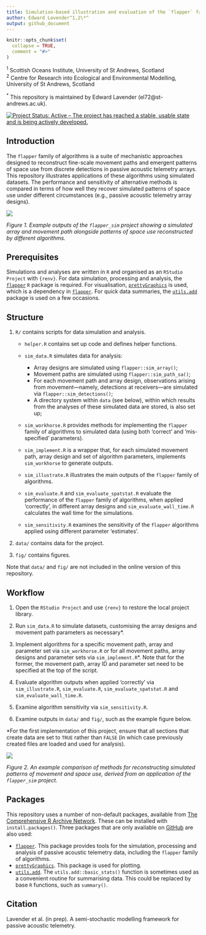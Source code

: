 ```yaml
---
title: Simulation-based illustration and evaluation of the `flapper` family of algorithms
author: Edward Lavender^1,2\*^
output: github_document
---
```

<!-- README.md is generated from README.Rmd. Please edit that file -->

```r
knitr::opts_chunk$set(
  collapse = TRUE,
  comment = "#>"
)
```

^1^ Scottish Oceans Institute, University of St Andrews, Scotland  
^2^ Centre for Research into Ecological and Environmental Modelling, University of St Andrews, Scotland

^\*^ This repository is maintained by Edward Lavender (el72@st-andrews.ac.uk).

[![Project Status: Active – The project has reached a stable, usable
state and is being actively
developed.](https://www.repostatus.org/badges/latest/active.svg)](https://www.repostatus.org/#active)

## Introduction

The `flapper` family of algorithms is a suite of mechanistic approaches designed to reconstruct fine-scale movement paths and emergent patterns of space use from discrete detections in passive acoustic telemetry arrays. This repository illustrates applications of these algorithms using simulated datasets. The performance and sensitivity of alternative methods is compared in terms of how well they recover simulated patterns of space use under different circumstances (e.g., passive acoustic telemetry array designs). 

<img src="README_banner.png"/>

_Figure 1. Example outputs of the `flapper_sim` project showing a simulated array and movement path alongside patterns of space use reconstructed by different algorithms._

## Prerequisites

Simulations and analyses are written in `R` and organised as an `RStudio Project` with `{renv}`. For data simulation, processing and analysis, the [`flapper`](https://github.com/edwardlavender/flapper) `R` package is required. For visualisation, [`prettyGraphics`](https://github.com/edwardlavender/prettyGraphics) is used, which is a dependency in [`flapper`](https://github.com/edwardlavender/flapper). For quick data summaries, the [`utils.add`](https://github.com/edwardlavender/utils.add) package is used on a few occasions.

## Structure

1. `R/` contains scripts for data simulation and analysis. 
    
    * `helper.R` contains set up code and defines helper functions.
    
    * `sim_data.R` simulates data for analysis:
        * Array designs are simulated using `flapper::sim_array()`;
        * Movement paths are simulated using `flapper::sim_path_sa()`;
        * For each movement path and array design, observations arising from movement---namely, detections at receivers---are simulated via `flapper::sim_detections()`;
        * A directory system within `data` (see below), within which results from the analyses of these simulated data are stored, is also set up;
        
    * `sim_workhorse.R` provides methods for implementing the `flapper` family of algorithms to simulated data (using both 'correct' and 'mis-specified' parameters).
    
    * `sim_implement.R` is a wrapper that, for each simulated movement path, array design and set of algorithm parameters, implements `sim_workhorse` to generate outputs. 
    
    * `sim_illustrate.R` illustrates the main outputs of the `flapper` family of algorithms. 
    
    * `sim_evaluate.R` and `sim_evaluate_spatstat.R` evaluate the performance of the `flapper` family of algorithms, when applied 'correctly', in different array designs and `sim_evaluate_wall_time.R` calculates the wall time for the simulations. 
    
    * `sim_sensitivity.R` examines the sensitivity of the `flapper` algorithms applied using different parameter 'estimates'. 

2. `data/` contains data for the project. 

3. `fig/` contains figures. 

Note that `data/` and `fig/` are not included in the online version of this repository. 

## Workflow 

1. Open the `RStudio Project` and use `{renv}` to restore the local project library. 

2. Run `sim_data.R` to simulate datasets, customising the array designs and movement path parameters as necessary*. 

3. Implement algorithms for a specific movement path, array and parameter set via `sim_workhorse.R` or for all movement paths, array designs and parameter sets via `sim_implement.R`*. Note that for the former, the movement path, array ID and parameter set need to be specified at the top of the script.

4. Evaluate algorithm outputs when applied 'correctly' via `sim_illustrate.R`, `sim_evaluate.R`, `sim_evaluate_spatstat.R` and `sim_evaluate_wall_time.R`. 

5. Examine algorithm sensitivity via `sim_sensitivity.R`. 

6. Examine outputs in `data/` and `fig/`, such as the example figure below. 

*For the first implementation of this project, ensure that all sections that create data are set to `TRUE` rather than `FALSE` (in which case previously created files are loaded and used for analysis). 

<img src="README_img.png"/>

_Figure 2. An example comparison of methods for reconstructing simulated patterns of movement and space use, derived from an application of the `flapper_sim` project._

## Packages

This repository uses a number of non-default packages, available from [The Comprehensive R Archive Network](https://cran.r-project.org). These can be installed with `install.packages()`. Three packages that are only available on [GitHub](https://github.com/) are also used:

* [`flapper`](https://github.com/edwardlavender/flapper). This package provides tools for the simulation, processing and analysis of passive acoustic telemetry data, including the `flapper` family of algorithms. 
* [`prettyGraphics`](https://github.com/edwardlavender/prettyGraphics). This package is used for plotting. 
* [`utils.add`](https://github.com/edwardlavender/utils.add). The `utils.add::basic_stats()` function is sometimes used as a convenient routine for summarising data. This could be replaced by base `R` functions, such as `summary()`. 

## Citation

Lavender et al. (in prep). A semi-stochastic modelling framework for passive acoustic telemetry.

